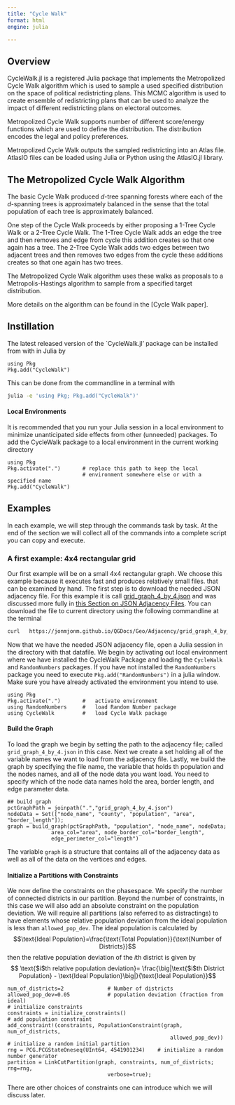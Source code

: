 ```yaml
---
title: "Cycle Walk"
format: html
engine: julia

---
```

## Overview

CycleWalk.jl is a registered Julia package that implements the Metropolized Cycle Walk algorithm which is used to sample a used specified distribution on the space of political redistricting plans. This MCMC algorithm is used to create ensemble of redistricting plans that can be used to analyze the impact of different redistricting plans on electoral outcomes.

Metropolized Cycle Walk supports number of different score/energy functions which are used to define the distribution. The distribution encodes the legal and policy preferences.

Metropolized Cycle Walk outputs the sampled redistricting into an Atlas file. AtlasIO files can be loaded using Julia or Python using the AtlasIO.jl library.

## The Metropolized Cycle Walk Algorithm
The basic Cycle Walk produced 
$d$-tree spanning forests where each of the 
$d$-spanning trees is approximately balanced in the sense that the total population of each tree is approximately balanced.

One step of the Cycle Walk proceeds by either proposing a 1-Tree Cycle Walk or a 2-Tree Cycle Walk. The 1-Tree Cycle Walk adds an edge the tree and then removes and edge from cycle this addition creates so that one again has a tree. The 2-Tree Cycle Walk adds two edges between two adjacent trees and then removes two edges from the cycle these additions creates so that one again has two trees.

The Metropolized Cycle Walk algorithm uses these walks as proposals to a Metropolis-Hastings algorithm to sample from a specified target distribution.

More details on the algorithm can be found in the [Cycle Walk paper].

## Instillation

The latest released version of the `CycleWalk.jl' package can be installed from with in Julia by 

```.julia
using Pkg
Pkg.add("CycleWalk")
```

This can be done from the commandline in a terminal with 
```.sh
julia -e 'using Pkg; Pkg.add("CycleWalk")'
```

#### Local Environments

It is recommended that you run your Julia session in a local environment to minimize unanticipated side effects from other (unneeded) packages. To add the CycleWalk package to a local environment in the current working directory 
```.julia
using Pkg
Pkg.activate(".")       # replace this path to keep the local 
                        # environment somewhere else or with a specified name 
Pkg.add("CycleWalk")
```
## Examples
In each example, we will step through the commands task by task. At the end of the section we will collect all of the commands into a complete script you can copy and execute.

### A first example: 4x4 rectangular grid
Our first example will be on a small 4x4 rectangular graph. We choose this example because it executes fast and produces relatively small files. that can be examined by hand. The first step is to download the needed JSON adjacency file. For this example it is call [grid_graph_4_by_4.json](Geo/Adjacency/grid_graph_4_by_4.json) and was discussed more fully in [this Section on JSON Adjacency Files](geographic.html#sec-json-adjacency-files). You can download the file to current directory using the following commandline at the terminal
```.sh
curl   https://jonmjonm.github.io/QGDocs/Geo/Adjacency/grid_graph_4_by_4.json -o grid_graph_4_by_4.json
```


Now that we have the needed JSON adjacency file, open a Julia session in the directory with that datafile. We begin by activating out local environment where we have installed the CycleWalk Package and loading the `CycleWalk` and `RandomNumbers` packages. If you have not installed the `RandomNumbers` package you need to execute  `Pkg.add("RandomNumbers")` in a julia window. Make sure you have already activated the environment you intend to use.
```.julia
using Pkg
Pkg.activate(".")       #   activate environment 
using RandomNumbers     #   load Random Number package
using CycleWalk         #   load Cycle Walk package
```

#### Build the Graph
To load the graph we begin by setting the path to the adjacency file; called `grid_graph_4_by_4.json` in this case. Next we create a set holding all of the variable names we want to load from the adjacency file. Lastly, we build the graph by specifying the file name, the variable that holds th population and the nodes names, and all of the node data you want load. You need to specify which of the node data names hold the area, border length, and edge parameter data.
```.julia
## build graph
pctGraphPath = joinpath(".","grid_graph_4_by_4.json")
nodeData = Set(["node_name", "county", "population", "area", "border_length"]);
graph = build_graph(pctGraphPath, "population", "node_name", nodeData;
              area_col="area", node_border_col="border_length", 
              edge_perimeter_col="length")

```

The variable `graph` is a structure that contains all of the adjacency data as well as all of the data on the vertices and edges. 


#### Initialize a Partitions with Constraints
We now define the constraints on the phasespace. We specify the number of connected districts in our partition. Beyond the number of constraints, in this case we will also add an absolute constraint on the population deviation. We will require all partitions (also referred to as distractings)  to have elements whose relative population deviation from the ideal population is less than `allowed_pop_dev`. The ideal population is calculated by
$$\text{Ideal Population}=\frac{\text{Total Population}}{\text{Number of Districts}}$$
then the relative population deviation of the $i$th district is given by
$$ \text{$i$th relative population deviation}= \frac{\big|\text{$i$th District Population} - \text{Ideal Population}\big|}{\text{Ideal Population}}$$

```.julia
num_of_districts=2              # Number of districts
allowed_pop_dev=0.05            # population deviation (fraction from ideal)
# initialize constraints 
constraints = initialize_constraints()
# add population constraint 
add_constraint!(constraints, PopulationConstraint(graph, num_of_districts, 
                                                    allowed_pop_dev))
# initialize a random initial partition
rng = PCG.PCGStateOneseq(UInt64, 4541901234)    # initialize a random number generator 
partition = LinkCutPartition(graph, constraints, num_of_districts; rng=rng, 
                                verbose=true);
```

There are other choices of constraints one can introduce which we will discuss later.